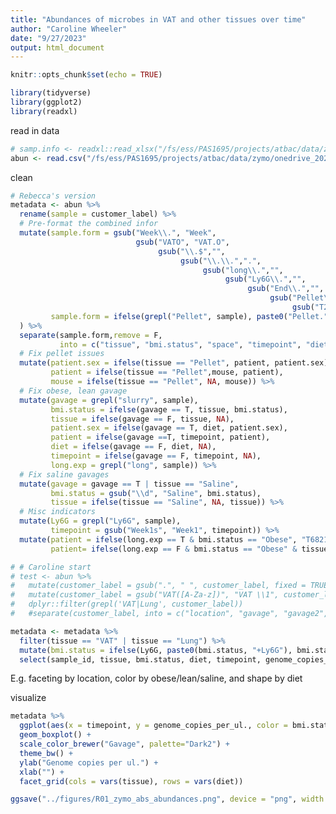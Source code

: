 ```yaml
---
title: "Abundances of microbes in VAT and other tissues over time"
author: "Caroline Wheeler"
date: "9/27/2023"
output: html_document
---
```


```r
knitr::opts_chunk$set(echo = TRUE)

library(tidyverse)
library(ggplot2)
library(readxl)
```

read in data
```r
# samp.info <- readxl::read_xlsx("/fs/ess/PAS1695/projects/atbac/data/zymo/onedrive_2023-09-27/Zymo submission_form_Spakowicz_Hsueh 8_14_23.xlsx", sheet = 2)
abun <- read.csv("/fs/ess/PAS1695/projects/atbac/data/zymo/onedrive_2023-09-27/zr13065.16S_230916.zymo/00...AllSamples.Bac16Sv34/Sample_Information/absolute.abundance.csv")
```

clean
```r
# Rebecca's version 
metadata <- abun %>%
  rename(sample = customer_label) %>%
  # Pre-format the combined infor
  mutate(sample.form = gsub("Week\\.", "Week", 
                            gsub("VATO", "VAT.O", 
                                 gsub("\\.$","",
                                      gsub("\\.\\.",".", 
                                           gsub("long\\.","",
                                                gsub("Ly6G\\.","",
                                                     gsub("End\\.","",
                                                          gsub("Pellet\\.","",
                                                               gsub("T2..T6821","T6821(T2)",sample))))))))),
         sample.form = ifelse(grepl("Pellet", sample), paste0("Pellet.", sample.form), sample.form)
  ) %>%
  separate(sample.form,remove = F,
           into = c("tissue", "bmi.status", "space", "timepoint", "diet", "mouse", "patient", "patient.sex"), sep = "\\.") %>%
  # Fix pellet issues
  mutate(patient.sex = ifelse(tissue == "Pellet", patient, patient.sex),
         patient = ifelse(tissue == "Pellet",mouse, patient),
         mouse = ifelse(tissue == "Pellet", NA, mouse)) %>%
  # Fix obese, lean gavage
  mutate(gavage = grepl("slurry", sample),
         bmi.status = ifelse(gavage == T, tissue, bmi.status),
         tissue = ifelse(gavage == F, tissue, NA),
         patient.sex = ifelse(gavage == T, diet, patient.sex),
         patient = ifelse(gavage ==T, timepoint, patient),
         diet = ifelse(gavage == F, diet, NA),
         timepoint = ifelse(gavage == F, timepoint, NA),
         long.exp = grepl("long", sample)) %>%
  # Fix saline gavages
  mutate(gavage = gavage == T | tissue == "Saline",
         bmi.status = gsub("\\d", "Saline", bmi.status),
         tissue = ifelse(tissue == "Saline", NA, tissue)) %>%
  # Misc indicators
  mutate(Ly6G = grepl("Ly6G", sample),
         timepoint = gsub("Week1s", "Week1", timepoint)) %>%
  mutate(patient = ifelse(long.exp == T & bmi.status == "Obese", "T6821", patient),
         patient= ifelse(long.exp == F & bmi.status == "Obese" & tissue != "Pellet" & is.na(patient), "T6824", patient))

# # Caroline start
# test <- abun %>% 
#   mutate(customer_label = gsub(".", " ", customer_label, fixed = TRUE)) %>%
#   mutate(customer_label = gsub("VAT([A-Za-z])", "VAT \\1", customer_label)) %>%
#   dplyr::filter(grepl('VAT|Lung', customer_label)) 
#   #separate(customer_label, into = c("location", "gavage", "gavage2", "timepoint", "timepoint2"), remove = F)

metadata <- metadata %>%
  filter(tissue == "VAT" | tissue == "Lung") %>%
  mutate(bmi.status = ifelse(Ly6G, paste0(bmi.status, "+Ly6G"), bmi.status)) %>%
  select(sample_id, tissue, bmi.status, diet, timepoint, genome_copies_per_ul.) 
```

E.g. faceting by location, color by obese/lean/saline, and shape by diet

visualize
```r
metadata %>% 
  ggplot(aes(x = timepoint, y = genome_copies_per_ul., color = bmi.status)) +
  geom_boxplot() + 
  scale_color_brewer("Gavage", palette="Dark2") +
  theme_bw() +
  ylab("Genome copies per ul.") +
  xlab("") +
  facet_grid(cols = vars(tissue), rows = vars(diet)) 

ggsave("../figures/R01_zymo_abs_abundances.png", device = "png", width = 6, height = 4)
```


